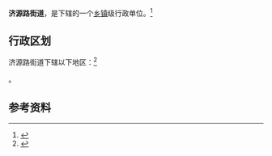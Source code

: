 {{中国乡级行政区
|景观照片文件名 = 
|景观照片描述 = 
|汉语拼音 = 
|其他语言 = 
|其他语言名称 = 
|旧称 = 
|地名出处 = 
|位置图文件名 = 
|位置图描述 = 
|自定义图片= 
|建置时间 = 
|政府驻地 = 
|毗邻 = 
|总面积 = 
|总人口 = 
|总人口年份 = 
|户籍人口 = 
|户籍人口年份 = 
|常住人口 = 
|常住人口年份 = 
|人口密度 = 
|GDP = 
|GDP年份 = 
|邮政编码 = 
|电话区号 = 371
|官方网站 = 
|网站名称 = 
|41/01/06/001/000}}

'''济源路街道'''，是{{PRC admin/fullname|41/01/06/001/000|3}}下辖的一个[[乡镇|乡镇]]级行政单位。<ref>{{PRC admin/ref sgc|{{PRC admin/parent|41/01/06/001/000}}}}</ref>

== 行政区划 ==

济源路街道下辖以下地区：<ref>{{PRC admin/ref sgc|41/01/06/001/000}}</ref>

{{PRC admin/children|41/01/06/001/000}}。

== 参考资料 ==

{{reflist}}

{{行政区划小作品}}
{{PRC admin/navcat|41/01/06/001/000}}